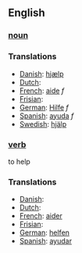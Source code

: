 ==English==
===[[noun]]===

===Translations===

*[[Danish]]: [[hjælp]]
*[[Dutch]]: [[]]
*[[French]]: [[aide]] ''f''
*[[Frisian]]: [[]]
*[[German]]: [[Hilfe]] ''f''
*[[Spanish]]: [[ayuda]] ''f''
*[[Swedish]]: [[hjälp]]


===[[verb]]===

to help


===Translations===

*[[Danish]]: [[]]
*[[Dutch]]: [[]]
*[[French]]: [[aider]]
*[[Frisian]]: [[]]
*[[German]]: [[helfen]]
*[[Spanish]]: [[ayudar]]